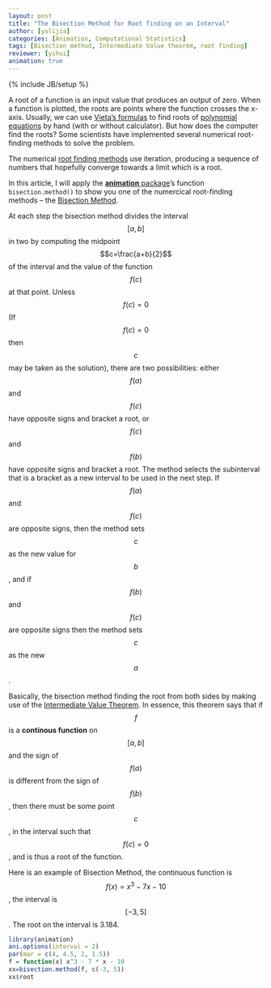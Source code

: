 ```yaml
---
layout: post
title: "The Bisection Method for Root finding on an Interval"
author: [yulijia]
categories: [Animation, Computational Statistics]
tags: [Bisection method, Intermediate Value theorem, root finding]
reviewer: [yihui]
animation: true
---
```

{% include JB/setup %}

A root of a function is an input value that produces an output of zero. When a function is plotted,
the roots are points where the function crosses the x-axis. Usually, we can use [Vieta's
formulas](http://en.wikipedia.org/wiki/Vieta's_formulas) to find roots of [polynomial
equations](http://en.wikipedia.org/wiki/Polynomial#Solving_polynomial_equations) by hand (with or
without calculator). But how does the computer find the roots? Some scientists have implemented
several numerical root-finding methods to solve the problem.

The numerical [root finding methods](http://en.wikipedia.org/wiki/Root-finding_algorithm) use
iteration, producing a sequence of numbers that hopefully converge towards a limit which is a root.

In this article, I will apply the [**animation** package](http://yihui.name/animation)'s function
`bisection.method()` to show you one of the numercical root-finding methods -- the [Bisection
Method](http://en.wikipedia.org/wiki/Root-finding_algorithm#Bisection_Method).

At each step the bisection method divides the interval $$[a, b]$$ in two by computing the midpoint
$$c=\frac{a+b}{2}$$ of the interval and the value of the function $$f(c)$$ at that point. Unless
$$f(c)=0$$ (If $$f(c)=0$$ then $$c$$ may be taken as the solution), there are two possibilities:
either $$f(a)$$ and $$f(c)$$ have opposite signs and bracket a root, or $$f(c)$$ and $$f(b)$$ have
opposite signs and bracket a root. The method selects the subinterval that is a bracket as a new
interval to be used in the next step. If $$f(a)$$ and $$f(c)$$ are opposite signs, then the method
sets $$c$$ as the new value for $$b$$, and if $$f(b)$$ and $$f(c)$$ are opposite signs then the
method sets $$c$$ as the new $$a$$.

Basically, the bisection method finding the root from both sides by making use of the [Intermediate
Value Theorem](http://en.wikipedia.org/wiki/Intermediate_value_theorem). In essence, this theorem
says that if $$f$$ is a **continous function** on $$[a, b]$$ and the sign of $$f(a)$$ is different
from the sign of $$f(b)$$, then there must be some point $$c$$, in the interval such that
$$f(c)=0$$, and is thus a root of the function.

Here is an example of Bisection Method, the continuous function is $$f(x)=x{^3}-7x-10$$, the
interval is $$[-3,5]$$. The root on the interval is 3.184.


```r
library(animation)
ani.options(interval = 2)
par(mar = c(4, 4.5, 2, 1.5))
f = function(x) x^3 - 7 * x - 10
xx=bisection.method(f, c(-3, 5))
xx$root
```

